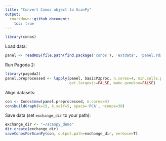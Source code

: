 ```yaml
---
title: "Convert Conos object to ScanPy"
output:
  rmarkdown::github_document:
    toc: true
---
```


```r
library(conos)
```

Load data:

```r
panel <- readRDS(file.path(find.package('conos'), 'extdata', 'panel.rds'))
```

Run Pagoda 2:

```r
library(pagoda2)
panel.preprocessed <- lapply(panel, basicP2proc, n.cores=4, min.cells.per.gene=0, n.odgenes=2e3, 
                             get.largevis=FALSE, make.geneknn=FALSE)
```

Align datasets:

```r
con <- Conos$new(panel.preprocessed, n.cores=4)
con$buildGraph(k=15, k.self=5, space='PCA', ncomps=30)
```

Save data (set `exchange_dir` to your path):

```r
exchange_dir <- "~/scanpy_demo"
dir.create(exchange_dir)
saveConosForScanPy(con, output.path=exchange_dir, verbose=T)
```


